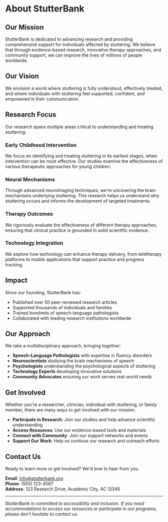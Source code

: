 # About StutterBank

## Our Mission

StutterBank is dedicated to advancing research and providing comprehensive support for individuals affected by stuttering. We believe that through evidence-based research, innovative therapy approaches, and community support, we can improve the lives of millions of people worldwide.

## Our Vision

We envision a world where stuttering is fully understood, effectively treated, and where individuals with stuttering feel supported, confident, and empowered in their communication.

## Research Focus

Our research spans multiple areas critical to understanding and treating stuttering:

### Early Childhood Intervention
We focus on identifying and treating stuttering in its earliest stages, when intervention can be most effective. Our studies examine the effectiveness of various therapeutic approaches for young children.

### Neural Mechanisms
Through advanced neuroimaging techniques, we're uncovering the brain mechanisms underlying stuttering. This research helps us understand why stuttering occurs and informs the development of targeted treatments.

### Therapy Outcomes
We rigorously evaluate the effectiveness of different therapy approaches, ensuring that clinical practice is grounded in solid scientific evidence.

### Technology Integration
We explore how technology can enhance therapy delivery, from teletherapy platforms to mobile applications that support practice and progress tracking.

## Impact

Since our founding, StutterBank has:

- Published over 50 peer-reviewed research articles
- Supported thousands of individuals and families
- Trained hundreds of speech-language pathologists
- Collaborated with leading research institutions worldwide

## Our Approach

We take a multidisciplinary approach, bringing together:

- **Speech-Language Pathologists** with expertise in fluency disorders
- **Neuroscientists** studying the brain mechanisms of speech
- **Psychologists** understanding the psychological aspects of stuttering
- **Technology Experts** developing innovative solutions
- **Community Advocates** ensuring our work serves real-world needs

## Get Involved

Whether you're a researcher, clinician, individual with stuttering, or family member, there are many ways to get involved with our mission:

- **Participate in Research**: Join our studies and help advance scientific understanding
- **Access Resources**: Use our evidence-based tools and materials
- **Connect with Community**: Join our support networks and events
- **Support Our Work**: Help us continue our research and outreach efforts

## Contact Us

Ready to learn more or get involved? We'd love to hear from you.

**Email**: info@stutterbank.org  
**Phone**: (555) 123-4567  
**Address**: 123 Research Drive, Academic City, AC 12345

---

*StutterBank is committed to accessibility and inclusion. If you need accommodations to access our resources or participate in our programs, please don't hesitate to contact us.*

